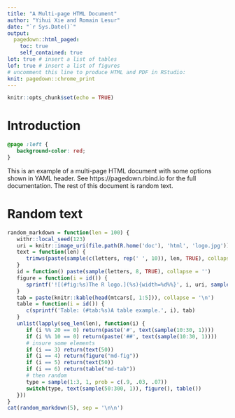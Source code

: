 ```yaml
---
title: "A Multi-page HTML Document"
author: "Yihui Xie and Romain Lesur"
date: "`r Sys.Date()`"
output:
  pagedown::html_paged:
    toc: true
    self_contained: true
lot: true # insert a list of tables
lof: true # insert a list of figures
# uncomment this line to produce HTML and PDF in RStudio:
knit: pagedown::chrome_print
---
```


```r
knitr::opts_chunk$set(echo = TRUE)
```

# Introduction

```css
@page :left {
   background-color: red;
}
```

This is an example of a multi-page HTML document with some options shown in YAML header. See https://pagedown.rbind.io for the full documentation. The rest of this document is random text.

# Random text

```r
random_markdown = function(len = 100) {
   withr::local_seed(123)
   uri = knitr::image_uri(file.path(R.home('doc'), 'html', 'logo.jpg'))
   text = function(len) {
      trimws(paste(sample(c(letters, rep(' ', 10)), len, TRUE), collapse = ''))
   }
   id = function() paste(sample(letters, 8, TRUE), collapse = '')
   figure = function(i = id()) {
      sprintf('![(#fig:%s)The R logo.](%s){width=%d%%}', i, uri, sample(20:60, 1))
   }
   tab = paste(knitr::kable(head(mtcars[, 1:5])), collapse = '\n')
   table = function(i = id()) {
      c(sprintf('Table: (#tab:%s)A table example.', i), tab)
   }
   unlist(lapply(seq_len(len), function(i) {
      if (i %% 20 == 0) return(paste('#', text(sample(10:30, 1))))
      if (i %% 10 == 0) return(paste('##', text(sample(10:30, 1))))
      # insure some elements
      if (i == 3) return(text(50))
      if (i == 4) return(figure("md-fig"))
      if (i == 5) return(text(50))
      if (i == 6) return(table("md-tab"))
      # then random
      type = sample(1:3, 1, prob = c(.9, .03, .07))
      switch(type, text(sample(50:300, 1)), figure(), table())
   }))
}
cat(random_markdown(5), sep = '\n\n')
```
